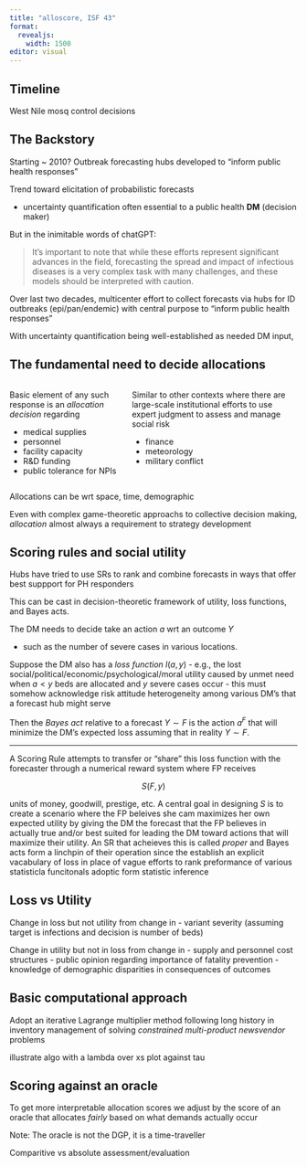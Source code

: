 ```yaml
---
title: "alloscore, ISF 43"
format:
  revealjs: 
    width: 1500
editor: visual
---
```


## Timeline


::: notes
West Nile mosq control decisions
:::

## The Backstory

Starting \~ 2010? Outbreak forecasting hubs developed to "inform public health responses"

Trend toward elicitation of probabilistic forecasts

 - uncertainty quantification often essential to a public health **DM** (decision maker)

But in the inimitable words of chatGPT:

> It's important to note that while these efforts represent significant advances in the field, forecasting the spread and impact of infectious diseases is a very complex task with many challenges, and these models should be interpreted with caution.

::: notes
Over last two decades, multicenter effort to collect forecasts via hubs for ID outbreaks (epi/pan/endemic) with central purpose to "inform public health responses"

With uncertainty quantification being well-established as needed DM input, 
:::

## The fundamental need to decide allocations

::: columns
::: {.column width="40%"}
Basic element of any such response is an *allocation decision* regarding 

 - medical supplies 
 - personnel 
 - facility capacity 
 - R&D funding 
 - public tolerance for NPIs
:::

::: {.column width="60%"}
Similar to other contexts where there are large-scale institutional efforts to use expert judgment to assess and manage social risk 

 - finance 
 - meteorology 
 - military conflict
:::
:::


::: notes
Allocations can be wrt space, time, demographic

Even with complex game-theoretic approachs to collective decision making, *allocation* almost always a requirement to strategy development
:::

## Scoring rules and social utility

Hubs have tried to use SRs to rank and combine forecasts in ways that offer best suppport for PH responders

This can be cast in decision-theoretic framework of utility, loss functions, and Bayes acts.

The DM needs to decide take an action $a$ wrt an outcome $Y$ 

- such as the number of severe cases in various locations.

Suppose the DM also has a *loss function* $l(a,y)$ - e.g., the lost social/political/economic/psychological/moral utility caused by unmet need when $a < y$ beds are allocated and $y$ severe cases occur - this must somehow acknowledge risk attitude heterogeneity among various DM's that a forecast hub might serve

Then the *Bayes act* relative to a forecast $Y \sim F$ is the action $a^F$ that will minimize the DM's expected loss assuming that in reality $Y \sim F$.

------------------------------------------------------------------------

A Scoring Rule attempts to transfer or "share" this loss function with the forecaster through a numerical reward system where FP receives

$$
S(F,y)
$$

units of money, goodwill, prestige, etc. A central goal in designing $S$ is to create a scenario where the FP beleives she cam maximizes her own expected utility by giving the DM the forecast that the FP believes in actually true and/or best suited for leading the DM toward actions that will maximize their utility. An SR that acheieves this is called *proper* and Bayes acts form a linchpin of their operation since the establish an explicit vacabulary of loss in place of vague efforts to rank preformance of various statisticla funcitonals adoptic form statistic inference

## Loss vs Utility

Change in loss but not utility from change in - variant severity (assuming target is infections and decision is number of beds)

Change in utility but not in loss from change in - supply and personnel cost structures - public opinion regarding importance of fatality prevention - knowledge of demographic disparities in consequences of outcomes

## Basic computational approach

Adopt an iterative Lagrange multiplier method following long history in inventory management of solving *constrained multi-product newsvendor* problems

illustrate algo with a lambda over xs plot against tau

## Scoring against an oracle

To get more interpretable allocation scores we adjust by the score of an oracle that allocates *fairly* based on what demands actually occur

Note: The oracle is not the DGP, it is a time-traveller

Comparitive vs absolute assessment/evaluation
